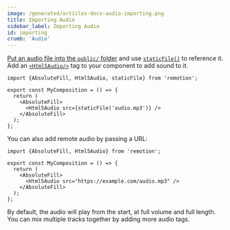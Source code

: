 ```yaml
---
image: /generated/articles-docs-audio-importing.png
title: Importing Audio
sidebar_label: Importing Audio
id: importing
crumb: 'Audio'
---
```



[Put an audio file into the `public/` folder](/docs/assets) and use [`staticFile()`](/docs/staticfile) to reference it.  
Add an [`<Html5Audio/>`](/docs/html5-audio) tag to your component to add sound to it.

```tsx twoslash title="MyComp.tsx"
import {AbsoluteFill, Html5Audio, staticFile} from 'remotion';

export const MyComposition = () => {
  return (
    <AbsoluteFill>
      <Html5Audio src={staticFile('audio.mp3')} />
    </AbsoluteFill>
  );
};
```

You can also add remote audio by passing a URL:

```tsx twoslash title="MyComp.tsx"
import {AbsoluteFill, Html5Audio} from 'remotion';

export const MyComposition = () => {
  return (
    <AbsoluteFill>
      <Html5Audio src="https://example.com/audio.mp3" />
    </AbsoluteFill>
  );
};
```

By default, the audio will play from the start, at full volume and full length.  
You can mix multiple tracks together by adding more audio tags.

